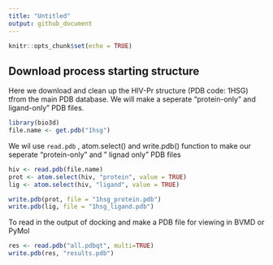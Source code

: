 ```yaml
---
title: "Untitled"
output: github_document
---
```


```r
knitr::opts_chunk$set(echo = TRUE)
```


## Download process starting structure

Here we download and clean up the HIV-Pr structure (PDB code: 1HSG) tfrom the main PDB database. We will make a seperate "protein-only" and ligand-only" PDB files.

```r
library(bio3d)
file.name <- get.pdb("1hsg")
```

We wil use `read.pdb` , atom.select() and write.pdb() function to make our seperate "protein-only" and " lignad only" PDB files

```r
hiv <- read.pdb(file.name)
prot <- atom.select(hiv, "protein", value = TRUE)
lig <- atom.select(hiv, "ligand", value = TRUE)
```



```r
write.pdb(prot, file = "1hsg_protein.pdb")
write.pdb(lig, file = "1hsg_ligand.pdb")
```


To read in the output of docking and make a PDB file for viewing in BVMD or PyMol

```r
res <- read.pdb("all.pdbqt", multi=TRUE)
write.pdb(res, "results.pdb")
```

























